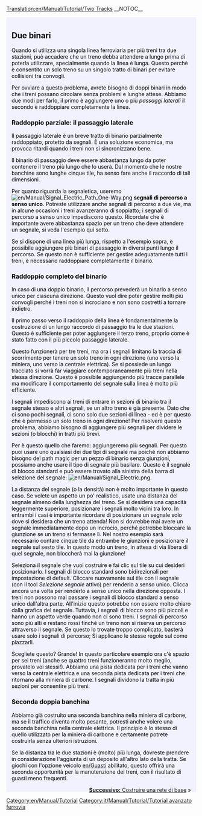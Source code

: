 [[Translation:en/Manual/Tutorial/Two Tracks]]
__NOTOC__

{{en/Tabs|3|2
|it/Manual/Tutorial/Due banchine|1. Due stazioni<!--
-->|it/Manual/Tutorial/Due binari|2. Due binari<!--
-->|it/Manual/Tutorial/Rete ferroviaria di base|3. Rete ferroviaria di base}}
<div style="padding:.5em 1em 1em 1em; border-top:none; background-color:#f1f2fe; color:#000;">
{{it/Manual/Tutorial/Tutorial}}
== Due binari == 
Quando si utilizza una singola linea ferroviaria per più treni tra due stazioni, può accadere che un treno debba attendere a lungo prima di poterla utilizzare, specialmente quando la linea è lunga. Questo perchè è consentito un solo treno su un singolo tratto di binari per evitare collisioni tra convogli.

<!--When using a single track for multiple trains between two stations, it may happen that a train must wait for a long time before it can use the track, especially when the track is long. The reason is that only one train is allowed on a single block of tracks to prevent train collisions.-->

Per ovviare a questo problema, avrete bisogno di doppi binari in modo che i treni possano circolare senza problemi e lunghe attese. Abbiamo due modi per farlo, il primo è aggiungere uno o più ''passaggi laterali'' il secondo è raddoppiare completamente la linea.

<!--To solve this, you need double tracks so that trains can pass each other in other places than just the station. One way to do that is to add one or more ''passing sidings'' and another way is to just double the complete track.-->

=== Raddoppio parziale: il passaggio laterale === <!--Partly doubling the track: the passing siding-->
Il passaggio laterale è un breve tratto di binario parzialmente raddoppiato, protetto da segnali. È una soluzione economica, ma provoca ritardi quando i treni non si sincronizzano bene.

<!--The passing siding is a short section of track that is partly doubled, guarded by signals. It is a cheap solution, but it still allows for delays when trains don't synchronize well enough.-->

Il binario di passaggio deve essere abbastanza lungo da poter contenere il treno più lungo che lo userà. Dal momento che le nostre banchine sono lunghe cinque tile, ha senso fare anche il raccordo di tali dimensioni.

<!--Key to the passing siding is to make it long enough that it can fit the longest train that will use it. Since our platforms are five tiles long, it makes sense to make the passing siding five tiles long as well. Because a signal also occupies a tile, the final result will be somewhat longer.-->

Per quanto riguarda la segnaletica, useremo [[File:en/Manual/Signal Electric Path One-Way.png]] '''segnali di percorso a senso unico'''. Potreste utilizzare anche segnali di percorso a due vie, ma in alcune occasioni i treni avanzeranno di soppiatto; i segnali di percorso a senso unico impediscono questo. Ricordate che è importante avere abbastanza spazio per un treno che deve attendere un segnale, si veda l'esempio qui sotto.

{{en/Phototable|[[File:en/Manual/Tutorial/Tutorial passing siding.png|400px]]|Un passaggio laterale (clicca per ingrandire)|none}}

<!--As for the signals, we'll be using [[File:en/Manual/Signal Electric Path One-Way.png]] '''one-way path signals'''. You could use two-way path signals, but then in some occasions trains will sneak ahead; the one-way path signals prevent this. Remember that it is important to have enough space for a train to wait at a signal, see the example below.

{{Phototable|[[File:en/Manual/Tutorial/Tutorial passing siding.png|400px]]|A passing siding (click to enlarge)|none}}-->

Se si dispone di una linea più lunga, rispetto a l'esempio sopra, è possibile aggiungere più binari di passaggio in diversi punti lungo il percorso. Se questo non è sufficiente per gestire adeguatamente tutti i treni, è necessario raddoppiare completamente il binario.

<!--If you have a longer track than this example, you can add multiple passing sidings at different places along the route. If this isn't enough to handle all your trains adequately, you need to completely double the track.-->

=== Raddoppio completo del binario === <!--Completely doubling the track-->
In caso di una doppio binario, il percorso prevederà un binario a senso unico per ciascuna direzione. Questo vuol dire poter gestire molti più convogli perché i treni non si incrociano e non sono costretti a tornare indietro.

<!--In case of a double track, the route has a one-way track for each direction. This means it can handle many more trains because trains do not run into each other and are not forced to reverse.-->

Il primo passo verso il raddoppio della linea è fondamentalmente la costruzione di un lungo raccordo di passaggio tra le due stazioni. Questo è sufficiente per poter aggiungere il terzo treno, proprio come è stato fatto con il più piccolo passaggio laterale.

{{en/Phototable|[[File:en/Manual/Tutorial/Tutorial three trains.png|400px]]|Raddoppio completo del binaro e terzo treno (clicca per ingrandire)|none}}

<!--The first step towards doubling the track is basically building a very long passing siding between both stations. This is enough to be able to add the third train, just like with the smaller passing siding.

{{Phototable|[[File:en/Manual/Tutorial/Tutorial three trains.png|400px]]|Track completely doubled and the third train (click to enlarge)|none}}-->

Questo funzionerà per tre treni, ma ora i segnali limitano la traccia di scorrimento per tenere un solo treno in ogni direzione (uno verso la miniera, uno verso la centrale elettrica). Se si possiede un lungo tracciato si vorrà far viaggiare contemporaneamente più treni nella stessa direzione. Questo è possibile aggiungendo più tracce parallele ma modificare il comportamento del segnale sulla linea è molto più efficiente.

<!--This will work for three trains, but now the signals limit the the slider track to only hold one train on  in each direction (one towards the mine, one towards the power station). If you have a long track, you want more trains to be able to travel in the same direction at the same time. Now you could add even more parallel tracks, but changing the signal behaviour on the track is far more efficient.-->

I segnali impediscono ai treni di entrare in sezioni di binario tra il segnale stesso e altri segnali, se un altro treno è già presente. Dato che ci sono pochi segnali, ci sono solo due sezioni di linea - ed è per questo che è permesso un solo treno in ogni direzione! Per risolvere questo problema, abbiamo bisogno di aggiungere più segnali per dividere le sezioni (o blocchi) in tratti più brevi.

<!--Signals prevent trains from entering sections of track between the signal itself and other signals, if another train is already present. Seeing as though there are very few signals, there are only two sections of track - and this is why only one train in each direction is allowed! To fix this, we need to add in more signals to split the sections (or blocks) into smaller ones.-->

Per è questo quello che faremo: aggiungeremo più segnali. Per questo puoi usare uno qualsiasi dei due tipi di segnale ma poiché non abbiamo bisogno del path magic per un pezzo di binario senza giunzioni, possiamo anche usare il tipo di segnale più basilare. Questo è il segnale di blocco standard e può essere trovato alla sinistra della barra di selezione del segnale: [[File:en/Manual/Signal Electric.png]].

<!--So that's what we'll do. Add more signals. For this you can use either of the two signal types, but because we don't need the path magic for a piece of track without junctions we can also use the most basic signal type. This is the standard block signal and can be found at the very left of the signal selection toolbar: [[File:en/Manual/Signal Electric.png]].-->

La distanza del segnale (o la densità) non è molto importante in questo caso. Se volete un aspetto un po' realistico, usate una distanza del segnale almeno della lunghezza del treno. Se si desidera una capacità leggermente superiore, posizionare i segnali molto vicini tra loro. In entrambi i casi è importante ricordare di posizionare un segnale solo dove si desidera che un treno attenda! Non si dovrebbe mai avere un segnale immediatamente dopo un incrocio, perché potrebbe bloccare la giunzione se un treno si fermasse lì. Nel nostro esempio sarà necessario contare cinque tile da entrambe le giunzioni e posizionare il segnale sul sesto tile. In questo modo un treno, in attesa di via libera di quel segnale, non bloccherà mai la giunzione!

<!--The signal distance (or density) isn't really important here. If you want a somewhat realistic look, choose a signal distance of at least the train length. If you want a slightly higher capacity, place signals very close to each other. In either case it's important to remember to only place a signal where you want a train to wait! You should never have a signal immediately after a junction, because it could block the junction if a train waits there. In our example you need to count five tiles from either junction and place the signal on the sixth tile. That way, a train waiting at that signal will never block the junction!-->

Seleziona il segnale che vuoi costruire e fai clic sul tile su cui desideri posizionarlo. I segnali di blocco standard sono bidirezionali per impostazione di default. Cliccare nuovamente sul tile con il segnale (con il tool ''Selezione segnale'' attivo) per renderlo a senso unico. Clicca ancora una volta per renderlo a senso unico nella direzione opposta. I treni non possono mai passare i segnali di blocco standard a senso unico dall'altra parte. All'inizio questo potrebbe non essere molto chiaro dalla grafica del segnale. Tuttavia, i segnali di blocco sono più piccoli e hanno un aspetto verde quando non ci sono treni. I segnali di percorso sono più alti e restano rossi finché un treno non si riserva un percorso attraverso il segnale. Se questo lo trovate troppo complicato, basterà usare solo i segnali di percorso; Si applicano le stesse regole sul come piazzarli.

{{en/Phototable|[[File:en/Manual/Tutorial/Tutorial intermediate signals.png|400px]]|Doppio binario con segnali intermedi. Anche i segnali di percorso funzioneranno in queste posizioni (clicca per ingrandire)|none}}

<!--Select the signal you want to build and click the tile you want the signal on. The standard block signals are two-way by default. Click the tile with the signal again (with the signal tool active) to make it one-way. Click once more to make it one-way in the other direction. Trains can never pass the one-way standard block signals from the other side. At first this may not be very clear from the signal graphics. However, the block signals are smaller and show a green aspect when there is no train. The path signals are taller and show red until a train reserves a path through the signal. If this is too confusing for you, just use path signals only; the same rules for where to place them apply. 
{{Phototable|[[File:en/Manual/Tutorial/Tutorial intermediate signals.png|400px]]|Double track with intermediate signals. Path signals will also work on these positions (click to enlarge)|none}}-->

Scegliete questo? Grande! In questo particolare esempio ora c'è spazio per sei treni (anche se quattro treni funzioneranno molto meglio, provatelo voi stessi!). Abbiamo una pista dedicata per i treni che vanno verso la centrale elettrica e una seconda pista dedicata per i treni che ritornano alla miniera di carbone. I segnali dividono la tratta in più sezioni per consentire più treni.

<!--Got this? Great! In this particular example there now is room for six trains (although four trains will work much better, try it yourself!). We have one dedicated track for trains going towards the power plant and a second dedicated track for trains returning to the coal mine. The signals split the track in multiple sections to allow more trains.-->

=== Seconda doppia banchina === <!--Second second platform-->
Abbiamo già costruito una seconda banchina nella miniera di carbone, ma se il traffico diventa molto pesante, potresti anche volere una seconda banchina nella centrale elettrica. Il principio è lo stesso di quello utilizzato per la miniera di carbone e certamente potrete costruirla senza ulteriori istruzioni.

{{en/Phototable|[[File:en/Manual/Tutorial/Tutorial two platforms both ends.png|400px]]|Seconda banchina alla stazione della centrale elettrica (clicca per ingrandire)|none}}

<!--We've already built a second platform at the coal mine, but if traffic gets really heavy, you might want a second platform at the power plant as well. The principle is the very same as at the coal mine and you'll certainly be able to build that without further instructions.

{{Phototable|[[File:en/Manual/Tutorial/Tutorial two platforms both ends.png|400px]]|Second platform at power plant station (click to enlarge)|none}}-->

Se la distanza tra le due stazioni è (molto) più lunga, dovreste prendere in considerazione l'aggiunta di un deposito all'altro lato della tratta. Se giochi con l'opzione veicolo [[en/Guasti]] abilitato, questo offrirà una seconda opportunità per la manutenzione dei treni, con il risultato di guasti meno frequenti.

<!--If the distance between both stations is (much) longer, you should consider adding a depot to the other side of the track as well. If you play with vehicle [[breakdowns]] enabled, this provided a second opportunity for trains to be serviced, resulting in less frequent breakdowns.-->



<span style="float: right">[[en/Manual/Tutorial/Basic Network|'''Successivo:''' Costruire una rete di base]] &raquo;</span>
</div>
[[Category:en/Manual/Tutorial]]
[[Category:it/Manual/Tutorial/Tutorial avanzato ferrovia]]